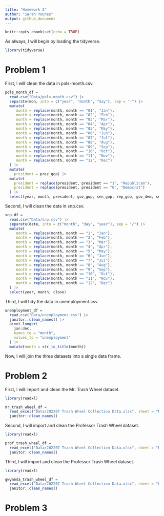 ```yaml
---
title: "Homework 2"
author: "Sarah Younes"
output: github_document
---
```


```r
knitr::opts_chunk$set(echo = TRUE)
```

As always, I will begin by loading the tidyverse.

```r
library(tidyverse)
```

# Problem 1

First, I will clean the data in pols-month.csv.

```r
pols_month_df =
  read.csv("Data/pols-month.csv") |>
  separate(mon, into = c("year", "month", "day"), sep = "-") |>
  mutate(
     month = replace(month, month == "01", "Jan"),
     month = replace(month, month == "02", "Feb"),
     month = replace(month, month == "03", "Mar"),
     month = replace(month, month == "04", "Apr"),
     month = replace(month, month == "05", "May"),
     month = replace(month, month == "06", "Jun"),
     month = replace(month, month == "07", "Jul"),
     month = replace(month, month == "08", "Aug"),
     month = replace(month, month == "09", "Sep"),
     month = replace(month, month == "10", "Oct"),
     month = replace(month, month == "11", "Nov"),
     month = replace(month, month == "12", "Dec")
  ) |>
  mutate(
    president = prez_gop) |>
  mutate(
    president = replace(president, president == "1", "Republican"),
    president = replace(president, president == "0", "Democrat")
  ) |>
  select(year, month, president, gov_gop, sen_gop, rep_gop, gov_dem, sen_dem, rep_dem)
```
    
Second, I will clean the data in snp.csv.

```r
snp_df =
  read.csv("Data/snp.csv") |>
  separate(date, into = c("month", "day", "year"), sep = "/") |>
  mutate(
     month = replace(month, month == "1", "Jan"),
     month = replace(month, month == "2", "Feb"),
     month = replace(month, month == "3", "Mar"),
     month = replace(month, month == "4", "Apr"),
     month = replace(month, month == "5", "May"),
     month = replace(month, month == "6", "Jun"),
     month = replace(month, month == "7", "Jul"),
     month = replace(month, month == "8", "Aug"),
     month = replace(month, month == "9", "Sep"),
     month = replace(month, month == "10", "Oct"),
     month = replace(month, month == "11", "Nov"),
     month = replace(month, month == "12", "Dec")
  ) |>
  select(year, month, close)
```
    
Third, I will tidy the data in unemployment.csv.

```r
unemployment_df =
  read.csv("Data/unemployment.csv") |>
  janitor::clean_names() |>
  pivot_longer(
    jan:dec,
    names_to = "month",
    values_to = "unemployment"
  ) |>
  mutate(month = str_to_title(month))
```

Now, I will join the three datasets into a single data frame.

# Problem 2

First, I will import and clean the Mr. Trash Wheel dataset.

```r

library(readxl)

mr_trash_wheel_df =
  read_excel("Data/202207 Trash Wheel Collection Data.xlsx", sheet = "Mr. Trash Wheel", skip = 1) |>
  janitor::clean_names()
```

Second, I will import and clean the Professor Trash Wheel dataset.

```r

library(readxl)

prof_trash_wheel_df =
  read_excel("Data/202207 Trash Wheel Collection Data.xlsx", sheet = "Professor Trash Wheel", skip = 1) |>
  janitor::clean_names()
```

Third, I will import and clean the Professor Trash Wheel dataset.

```r

library(readxl)

gwynnda_trash_wheel_df =
  read_excel("Data/202207 Trash Wheel Collection Data.xlsx", sheet = "Gwynnda Trash Wheel", skip = 1) |>
  janitor::clean_names()
```

# Problem 3